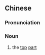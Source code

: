 {{also|顶部}}
==Chinese==
{{zh-forms|s=顶部}}

===Pronunciation===
{{zh-pron
|m=dǐngbù
|cat=n
}}

===Noun===
{{zh-noun}}

# the [[top]] [[part]]